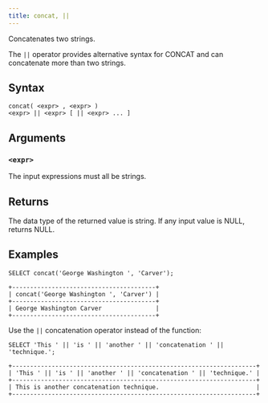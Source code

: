 ```yaml
---
title: concat, ||
---
```


Concatenates two strings.

The `||` operator provides alternative syntax for CONCAT and can concatenate more than two strings.

## Syntax

```scopeql
concat( <expr> , <expr> )
<expr> || <expr> [ || <expr> ... ]
```

## Arguments

### `<expr>`

The input expressions must all be strings.

## Returns

The data type of the returned value is string. If any input value is NULL, returns NULL.

## Examples

```scopeql
SELECT concat('George Washington ', 'Carver');
```

```
+----------------------------------------+
| concat('George Washington ', 'Carver') |
+----------------------------------------+
| George Washington Carver               |
+----------------------------------------+
```

Use the `||` concatenation operator instead of the function:

```scopeql
SELECT 'This ' || 'is ' || 'another ' || 'concatenation ' || 'technique.';
```

```
+--------------------------------------------------------------------+
| 'This ' || 'is ' || 'another ' || 'concatenation ' || 'technique.' |
+--------------------------------------------------------------------+
| This is another concatenation technique.                           |
+--------------------------------------------------------------------+
```
